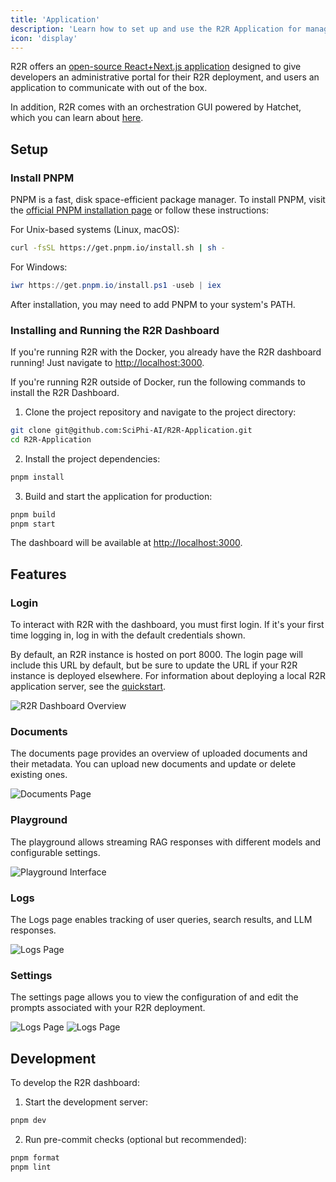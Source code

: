 ```yaml
---
title: 'Application'
description: 'Learn how to set up and use the R2R Application for managing your instance.'
icon: 'display'
---
```


R2R offers an [open-source React+Next.js application](https://github.com/SciPhi-AI/R2R-Application) designed to give developers an administrative portal for their R2R deployment, and users an application to communicate with out of the box.

In addition, R2R comes with an orchestration GUI powered by Hatchet, which you can learn about [here](/cookbooks/orchestration).

## Setup

### Install PNPM

PNPM is a fast, disk space-efficient package manager. To install PNPM, visit the [official PNPM installation page](https://pnpm.io/installation) or follow these instructions:

<AccordionGroup>

<Accordion icon="terminal" title="PNPM Installation">
For Unix-based systems (Linux, macOS):

```bash
curl -fsSL https://get.pnpm.io/install.sh | sh -
```

For Windows:

```powershell
iwr https://get.pnpm.io/install.ps1 -useb | iex
```

After installation, you may need to add PNPM to your system's PATH.
</Accordion>

</AccordionGroup>

### Installing and Running the R2R Dashboard

If you're running R2R with the Docker, you already have the R2R dashboard running! Just navigate to [http://localhost:3000](http://localhost:3000).

If you're running R2R outside of Docker, run the following commands to install the R2R Dashboard.

1. Clone the project repository and navigate to the project directory:

```bash
git clone git@github.com:SciPhi-AI/R2R-Application.git
cd R2R-Application
```

2. Install the project dependencies:

```bash
pnpm install
```

3. Build and start the application for production:

```bash
pnpm build
pnpm start
```

The dashboard will be available at [http://localhost:3000](http://localhost:3000).

## Features

### Login

To interact with R2R with the dashboard, you must first login. If it's your first time logging in, log in with the default credentials shown.

By default, an R2R instance is hosted on port 8000. The login page will include this URL by default, but be sure to update the URL if your R2R instance is deployed elsewhere. For information about deploying a local R2R application server, see the [quickstart](/documentation/quickstart).

![R2R Dashboard Overview](/images/login.png)

### Documents

The documents page provides an overview of uploaded documents and their metadata. You can upload new documents and update or delete existing ones.

![Documents Page](/images/oss_dashboard_documents.png)

### Playground

The playground allows streaming RAG responses with different models and configurable settings.

![Playground Interface](/images/playground.png)

### Logs

The Logs page enables tracking of user queries, search results, and LLM responses.

![Logs Page](/images/logs.png)

### Settings

The settings page allows you to view the configuration of and edit the prompts associated with your R2R deployment.

![Logs Page](/images/settings_config.png)
![Logs Page](/images/settings_prompts.png)

## Development

To develop the R2R dashboard:

1. Start the development server:

```bash
pnpm dev
```

2. Run pre-commit checks (optional but recommended):

```bash
pnpm format
pnpm lint
```

